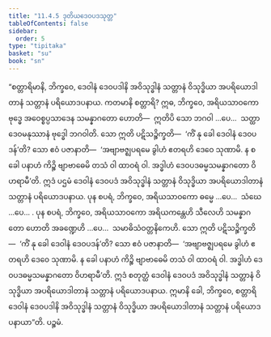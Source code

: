 ```yaml
---
title: "11.4.5 ဒုတိယဒေဝပဒသုတ္တ"
tableOfContents: false
sidebar:
  order: 5
type: "tipitaka"
basket: "su"
book: "sn"
---
```



<DynamicBreadcrumb />

<Division number="1031" book="sn" e="ch" v="18" p="433">

<Paragraph number="2014" book="sn">
“စတ္တာရိမာနိ, ဘိက္ခဝေ, ဒေဝါနံ ဒေဝပဒါနိ အဝိသုဒ္ဓါနံ သတ္တာနံ ဝိသုဒ္ဓိယာ အပရိယောဒါတာနံ သတ္တာနံ ပရိယောဒပနာယ.
</Paragraph>

<Paragraph number="2015" book="sn">
ကတမာနိ စတ္တာရိ? ဣဓ, ဘိက္ခဝေ, အရိယသာဝကော ဗုဒ္ဓေ အဝေစ္စပ္ပသာဒေန သမန္နာဂတော ဟောတိ—  ဣတိပိ သော ဘဂဝါ …ပေ…  သတ္ထာ ဒေဝမနုဿာနံ ဗုဒ္ဓေါ ဘဂဝါတိ. သော ဣတိ ပဋိသဉ္စိက္ခတိ—  ‘ကိံ နု ခေါ ဒေဝါနံ ဒေဝပဒန်’တိ? သော ဧဝံ ပဇာနာတိ—  ‘အဗျာဗဇ္ဈပရမေ ခွါဟံ ဧတရဟိ ဒေဝေ သုဏာမိ. န စ ခေါ ပနာဟံ ကိဉ္စိ ဗျာဗာဓေမိ တသံ ဝါ ထာဝရံ ဝါ. အဒ္ဓါဟံ ဒေဝပဒဓမ္မသမန္နာဂတော ဝိဟရာမီ’တိ. ဣဒံ ပဌမံ ဒေဝါနံ ဒေဝပဒံ အဝိသုဒ္ဓါနံ သတ္တာနံ ဝိသုဒ္ဓိယာ အပရိယောဒါတာနံ သတ္တာနံ ပရိယောဒပနာယ.
</Paragraph>

<Paragraph number="2016" book="sn">
ပုန စပရံ, ဘိက္ခဝေ, အရိယသာဝကော ဓမ္မေ …ပေ…  သံဃေ …ပေ… .
</Paragraph>

<Paragraph number="2017" book="sn">
ပုန စပရံ, ဘိက္ခဝေ, အရိယသာဝကော အရိယကန္တေဟိ သီလေဟိ သမန္နာဂတော ဟောတိ အခဏ္ဍေဟိ …ပေ…  သမာဓိသံဝတ္တနိကေဟိ. သော ဣတိ ပဋိသဉ္စိက္ခတိ—  ‘ကိံ နု ခေါ ဒေဝါနံ ဒေဝပဒန်’တိ? သော ဧဝံ ပဇာနာတိ—  ‘အဗျာဗဇ္ဈပရမေ ခွါဟံ ဧတရဟိ ဒေဝေ သုဏာမိ. န ခေါ ပနာဟံ ကိဉ္စိ ဗျာဗာဓေမိ တသံ ဝါ ထာဝရံ ဝါ. အဒ္ဓါဟံ ဒေဝပဒဓမ္မသမန္နာဂတော ဝိဟရာမီ’တိ. ဣဒံ စတုတ္ထံ ဒေဝါနံ ဒေဝပဒံ အဝိသုဒ္ဓါနံ သတ္တာနံ ဝိသုဒ္ဓိယာ အပရိယောဒါတာနံ သတ္တာနံ ပရိယောဒပနာယ. ဣမာနိ ခေါ, ဘိက္ခဝေ, စတ္တာရိ ဒေဝါနံ ဒေဝပဒါနိ အဝိသုဒ္ဓါနံ သတ္တာနံ ဝိသုဒ္ဓိယာ အပရိယောဒါတာနံ သတ္တာနံ ပရိယောဒပနာယာ”တိ.

</Paragraph>
</Division>

<Paragraph number="2018" type="center" book="sn">
ပဉ္စမံ.
</Paragraph>